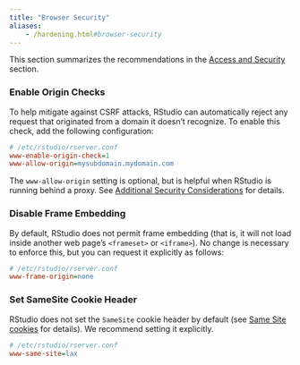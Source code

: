 ```yaml
---
title: "Browser Security"
aliases:
	- /hardening.html#browser-security
---
```


This section summarizes the recommendations in the [Access and Security](../access_and_security/access_and_security.qmd) section.

### Enable Origin Checks

To help mitigate against CSRF attacks, RStudio can automatically reject any request that originated from a domain it doesn't recognize. To enable this check, add the following configuration:



```ini
# /etc/rstudio/rserver.conf
www-enable-origin-check=1
www-allow-origin=mysubdomain.mydomain.com
```

The `www-allow-origin` setting is optional, but is helpful when RStudio is running behind a proxy. See [Additional Security Considerations](../access_and_security/additional_security_considerations.qmd) for details.

### Disable Frame Embedding

By default, RStudio does not permit frame embedding (that is, it will not load inside another web page's `<frameset>` or `<iframe>`). No change is necessary to enforce this, but you can request it explicitly as follows:

```ini
# /etc/rstudio/rserver.conf
www-frame-origin=none
```

### Set SameSite Cookie Header

RStudio does not set the `SameSite` cookie header by default (see [Same Site cookies](../access_and_security/same_site_cookies.qmd) for details). We recommend setting it explicitly. 

```ini
# /etc/rstudio/rserver.conf
www-same-site=lax
```

